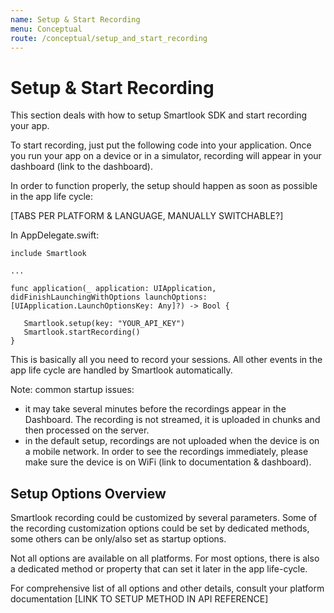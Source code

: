 ```yaml
---
name: Setup & Start Recording
menu: Conceptual
route: /conceptual/setup_and_start_recording
---
```



# Setup & Start Recording

This section deals with how to setup Smartlook SDK and start recording your app.

To start recording, just put the following code into your application. Once you run your app on a device or in a simulator, recording will appear in your dashboard (link to the dashboard).

In order to function properly, the setup should happen as soon as possible in the app life cycle:

[TABS PER PLATFORM & LANGUAGE, MANUALLY SWITCHABLE?]

In AppDelegate.swift:
 
```
include Smartlook
 
...
 
func application(_ application: UIApplication, didFinishLaunchingWithOptions launchOptions: [UIApplication.LaunchOptionsKey: Any]?) -> Bool {
 
   Smartlook.setup(key: "YOUR_API_KEY")
   Smartlook.startRecording()
}
```


This is basically all you need to record your sessions. All other events in the app life cycle are handled by Smartlook automatically.

Note: common startup issues: 

- it may take several minutes before the recordings appear in the Dashboard. The recording is not streamed, it is uploaded in chunks and then processed on the server. 
- in the default setup, recordings are not uploaded when the device is on a mobile network. In order to see the recordings immediately, please make sure the device is on WiFi (link to documentation & dashboard). 

## Setup Options Overview
Smartlook recording could be customized by several parameters. Some of the recording customization options could be set by dedicated methods, some others can be only/also set as startup options.
 
Not all options are available on all platforms. For most options, there is also a dedicated method or property that can set it later in the app life-cycle.

For comprehensive list of all options and other details, consult your platform documentation [LINK TO SETUP METHOD IN API REFERENCE]

